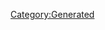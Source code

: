 {{Database/Costume/CostumeInfo
 |ID=4
 |DivaId=1
 |PrismCostumeId=4
 |Enabled=2
 |SkillId=2
 |EODICFLJAKO=False
 |AGBPBDODKBK=1
 |HMCOGDICFNB=1
 |LevelMax=4
 |HGBJODBCJDA=4
 |EGLDFPILJLG=0
 |GLEEPAFMPLO=True
 |IIELLEPEEFH=190
}}
[[Category:Generated]]
